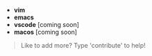 - **vim**
- **emacs**
- **vscode** [coming soon]
- **macos** [coming soon]

> Like to add more? Type 'contribute' to help!